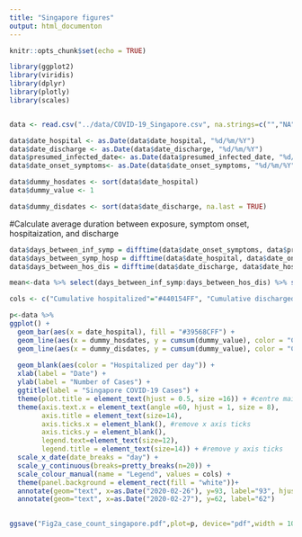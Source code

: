 ```yaml
---
title: "Singapore figures"
output: html_documenton
---
```


```r
knitr::opts_chunk$set(echo = TRUE)

library(ggplot2)
library(viridis)
library(dplyr)
library(plotly)
library(scales)


data <- read.csv("../data/COVID-19_Singapore.csv", na.strings=c("","NA"))

data$date_hospital <- as.Date(data$date_hospital, "%d/%m/%Y")
data$date_discharge <- as.Date(data$date_discharge, "%d/%m/%Y")
data$presumed_infected_date<- as.Date(data$presumed_infected_date, "%d/%m/%Y")
data$date_onset_symptoms<- as.Date(data$date_onset_symptoms, "%d/%m/%Y")

data$dummy_hosdates <- sort(data$date_hospital)
data$dummy_value <- 1

data$dummy_disdates <- sort(data$date_discharge, na.last = TRUE)

```

#Calculate average duration between exposure, symptom onset, hospitaization, and discharge
```r

data$days_between_inf_symp = difftime(data$date_onset_symptoms, data$presumed_infected_date, units = "days")
data$days_between_symp_hosp = difftime(data$date_hospital, data$date_onset_symptoms, units = "days")
data$days_between_hos_dis = difftime(data$date_discharge, data$date_hospital, units = "days")

mean<-data %>% select(days_between_inf_symp:days_between_hos_dis) %>% summarise_all(list(mean=mean, sd=sd), na.rm=TRUE)

```



```r

cols <- c("Cumulative hospitalized"="#440154FF", "Cumulative discharged"="#1F968BFF", "Hospitalized per day"="#39568CFF")

p<-data %>%
ggplot() +
  geom_bar(aes(x = date_hospital), fill = "#39568CFF") +
  geom_line(aes(x = dummy_hosdates, y = cumsum(dummy_value), color = "Cumulative hospitalized"), size = 1) +
  geom_line(aes(x = dummy_disdates, y = cumsum(dummy_value), color = "Cumulative discharged"), size = 1) +
  
  geom_blank(aes(color = "Hospitalized per day")) +
  xlab(label = "Date") +
  ylab(label = "Number of Cases") +
  ggtitle(label = "Singapore COVID-19 Cases") +
  theme(plot.title = element_text(hjust = 0.5, size =16)) + #centre main title
  theme(axis.text.x = element_text(angle =60, hjust = 1, size = 8),
        axis.title = element_text(size=14),
        axis.ticks.x = element_blank(), #remove x axis ticks
        axis.ticks.y = element_blank(),
        legend.text=element_text(size=12),
        legend.title = element_text(size=14)) + #remove y axis ticks
  scale_x_date(date_breaks = "day") +
  scale_y_continuous(breaks=pretty_breaks(n=20)) +
  scale_colour_manual(name = "Legend", values = cols) +
  theme(panel.background = element_rect(fill = "white"))+
  annotate(geom="text", x=as.Date("2020-02-26"), y=93, label="93", hjust="left") +
  annotate(geom="text", x=as.Date("2020-02-27"), y=62, label="62") 
  

ggsave("Fig2a_case_count_singapore.pdf",plot=p, device="pdf",width = 10,height = 7.4,units="in")


```


